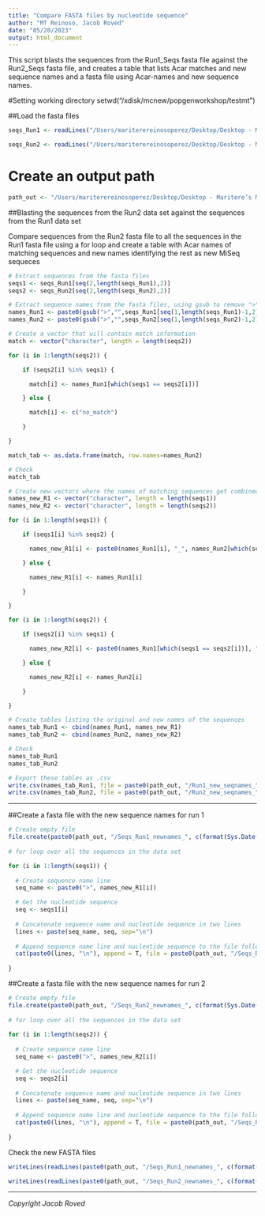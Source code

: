 ```yaml
---
title: "Compare FASTA files by nucleotide sequence"
author: "MT Reinoso, Jacob Roved"
date: "05/20/2023"
output: html_document
---
```


This script blasts the sequences from the Run1_Seqs fasta file against the Run2_Seqs fasta file, and creates a table that lists Acar matches and new sequence names and a fasta file using Acar-names and new sequence names.

#Setting working directory
setwd("/xdisk/mcnew/popgenworkshop/testmt")

##Load the fasta files

```r
seqs_Run1 <- readLines("/Users/mariterereinosoperez/Desktop/Desktop - Maritere’s MacBook Pro/MHC_analisis/R1_R2_comparison/RUN1_NEW_Sequences_20250507.fas")

seqs_Run2 <- readLines("/Users/mariterereinosoperez/Desktop/Desktop - Maritere’s MacBook Pro/MHC_analisis/R1_R2_comparison/RUN2_NEW_Sequences_20250507.fas")
```

# Create an output path

```r
path_out <- "/Users/mariterereinosoperez/Desktop/Desktop - Maritere’s MacBook Pro/MHC_analisis/R1_R2_comparison"
```

##Blasting the sequences from the Run2 data set against the sequences from the Run1 data set

Compare sequences from the Run2 fasta file to all the sequences in the Run1 fasta file using a for loop and create a table with Acar names of matching sequences and new names identifying the rest as new MiSeq sequeces

```r
# Extract sequences from the fasta files
seqs1 <- seqs_Run1[seq(2,length(seqs_Run1),2)]
seqs2 <- seqs_Run2[seq(2,length(seqs_Run2),2)]

# Extract sequence names from the fasta files, using gsub to remove ">" and adding _R1 or _R2 to the names
names_Run1 <- paste0(gsub(">","",seqs_Run1[seq(1,length(seqs_Run1)-1,2)]), "_R1")
names_Run2 <- paste0(gsub(">","",seqs_Run2[seq(1,length(seqs_Run2)-1,2)]), "_R2")

# Create a vector that will contain match information
match <- vector("character", length = length(seqs2))

for (i in 1:length(seqs2)) {

	if (seqs2[i] %in% seqs1) {

	  match[i] <- names_Run1[which(seqs1 == seqs2[i])]

	} else {

	  match[i] <- c("no_match")

	}

}

match_tab <- as.data.frame(match, row.names=names_Run2)

# Check
match_tab
```

```r
# Create new vectors where the names of matching sequences get combined names from both fasta files, and non-matching sequences keep their original names 
names_new_R1 <- vector("character", length = length(seqs1))
names_new_R2 <- vector("character", length = length(seqs2))

for (i in 1:length(seqs1)) {

	if (seqs1[i] %in% seqs2) {

	  names_new_R1[i] <- paste0(names_Run1[i], "_", names_Run2[which(seqs2 == seqs1[i])])

	} else {

	  names_new_R1[i] <- names_Run1[i]

	}

}

for (i in 1:length(seqs2)) {

	if (seqs2[i] %in% seqs1) {

	  names_new_R2[i] <- paste0(names_Run1[which(seqs1 == seqs2[i])], "_", names_Run2[i])

	} else {

	  names_new_R2[i] <- names_Run2[i]

	}

}

# Create tables listing the original and new names of the sequences
names_tab_Run1 <- cbind(names_Run1, names_new_R1)
names_tab_Run2 <- cbind(names_Run2, names_new_R2)

# Check
names_tab_Run1
names_tab_Run2
```

```r
# Export these tables as .csv
write.csv(names_tab_Run1, file = paste0(path_out, "/Run1_new_seqnames_", c(format(Sys.Date(),"%Y%m%d")), ".csv"))
write.csv(names_tab_Run2, file = paste0(path_out, "/Run2_new_seqnames_", c(format(Sys.Date(),"%Y%m%d")), ".csv"))
```

***  

##Create a fasta file with the new sequence names for run 1

```r
# Create empty file
file.create(paste0(path_out, "/Seqs_Run1_newnames_", c(format(Sys.Date(),"%Y%m%d")), ".fas"))
  
# for loop over all the sequences in the data set

for (i in 1:length(seqs1)) {
  
  # Create sequence name line
  seq_name <- paste0(">", names_new_R1[i])

  # Get the nucleotide sequence
  seq <- seqs1[i]
  
  # Concatenate sequence name and nucleotide sequence in two lines
  lines <- paste(seq_name, seq, sep="\n")
    
  # Append sequence name line and nucleotide sequence to the file followed by a line break
  cat(paste0(lines, "\n"), append = T, file = paste0(path_out, "/Seqs_Run1_newnames_", c(format(Sys.Date(),"%Y%m%d")), ".fas"))
  
}
```

##Create a fasta file with the new sequence names for run 2

```r
# Create empty file
file.create(paste0(path_out, "/Seqs_Run2_newnames_", c(format(Sys.Date(),"%Y%m%d")), ".fas"))
  
# for loop over all the sequences in the data set
  
for (i in 1:length(seqs2)) {
  
  # Create sequence name line
  seq_name <- paste0(">", names_new_R2[i])

  # Get the nucleotide sequence
  seq <- seqs2[i]
  
  # Concatenate sequence name and nucleotide sequence in two lines
  lines <- paste(seq_name, seq, sep="\n")
    
  # Append sequence name line and nucleotide sequence to the file followed by a line break
  cat(paste0(lines, "\n"), append = T, file = paste0(path_out, "/Seqs_Run2_newnames_", c(format(Sys.Date(),"%Y%m%d")), ".fas"))
  
}
```

Check the new FASTA files

```r
writeLines(readLines(paste0(path_out, "/Seqs_Run1_newnames_", c(format(Sys.Date(),"%Y%m%d")), ".fas")))
```

```r
writeLines(readLines(paste0(path_out, "/Seqs_Run2_newnames_", c(format(Sys.Date(),"%Y%m%d")), ".fas")))
```

***  

*Copyright Jacob Roved*  